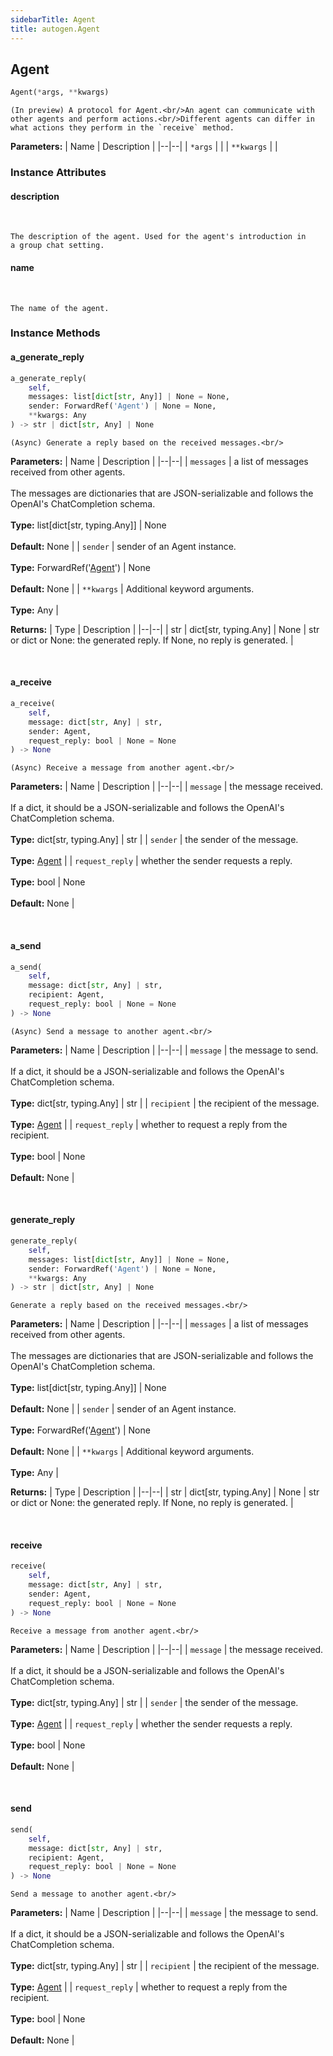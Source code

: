 ```yaml
---
sidebarTitle: Agent
title: autogen.Agent
---
```

<h2 id="autogen.Agent" class="doc doc-heading">
    <code class="doc-symbol doc-symbol-heading doc-symbol-class"></code>
    <span class="doc doc-object-name doc-class-name">Agent</span>
</h2>

```python
Agent(*args, **kwargs)
```

    (In preview) A protocol for Agent.<br/>An agent can communicate with other agents and perform actions.<br/>Different agents can differ in what actions they perform in the `receive` method.

<b>Parameters:</b>
| Name | Description |
|--|--|
| `*args` |  |
| `**kwargs` |  |

### Instance Attributes

<code class="doc-symbol doc-symbol-heading doc-symbol-attribute"></code>
#### description
<br />

    The description of the agent. Used for the agent's introduction in
    a group chat setting.

<code class="doc-symbol doc-symbol-heading doc-symbol-attribute"></code>
#### name
<br />

    The name of the agent.

### Instance Methods

<code class="doc-symbol doc-symbol-heading doc-symbol-method"></code>
#### a_generate_reply

```python
a_generate_reply(
    self,
    messages: list[dict[str, Any]] | None = None,
    sender: ForwardRef('Agent') | None = None,
    **kwargs: Any
) -> str | dict[str, Any] | None
```

    (Async) Generate a reply based on the received messages.<br/>

<b>Parameters:</b>
| Name | Description |
|--|--|
| `messages` | a list of messages received from other agents.<br/><br/>The messages are dictionaries that are JSON-serializable and follows the OpenAI's ChatCompletion schema.<br/><br/>**Type:** list[dict[str, typing.Any]] \| None<br/><br/>**Default:** None |
| `sender` | sender of an Agent instance.<br/><br/>**Type:** ForwardRef('[Agent](/docs/api-reference/autogen/Agent)') \| None<br/><br/>**Default:** None |
| `**kwargs` | Additional keyword arguments.<br/><br/>**Type:** Any |

<b>Returns:</b>
| Type | Description |
|--|--|
| str \| dict[str, typing.Any] \| None | str or dict or None: the generated reply. If None, no reply is generated. |

<br />

<code class="doc-symbol doc-symbol-heading doc-symbol-method"></code>
#### a_receive

```python
a_receive(
    self,
    message: dict[str, Any] | str,
    sender: Agent,
    request_reply: bool | None = None
) -> None
```

    (Async) Receive a message from another agent.<br/>

<b>Parameters:</b>
| Name | Description |
|--|--|
| `message` | the message received.<br/><br/>If a dict, it should be a JSON-serializable and follows the OpenAI's ChatCompletion schema.<br/><br/>**Type:** dict[str, typing.Any] \| str |
| `sender` | the sender of the message.<br/><br/>**Type:** [Agent](/docs/api-reference/autogen/Agent) |
| `request_reply` | whether the sender requests a reply.<br/><br/>**Type:** bool \| None<br/><br/>**Default:** None |

<br />

<code class="doc-symbol doc-symbol-heading doc-symbol-method"></code>
#### a_send

```python
a_send(
    self,
    message: dict[str, Any] | str,
    recipient: Agent,
    request_reply: bool | None = None
) -> None
```

    (Async) Send a message to another agent.<br/>

<b>Parameters:</b>
| Name | Description |
|--|--|
| `message` | the message to send.<br/><br/>If a dict, it should be a JSON-serializable and follows the OpenAI's ChatCompletion schema.<br/><br/>**Type:** dict[str, typing.Any] \| str |
| `recipient` | the recipient of the message.<br/><br/>**Type:** [Agent](/docs/api-reference/autogen/Agent) |
| `request_reply` | whether to request a reply from the recipient.<br/><br/>**Type:** bool \| None<br/><br/>**Default:** None |

<br />

<code class="doc-symbol doc-symbol-heading doc-symbol-method"></code>
#### generate_reply

```python
generate_reply(
    self,
    messages: list[dict[str, Any]] | None = None,
    sender: ForwardRef('Agent') | None = None,
    **kwargs: Any
) -> str | dict[str, Any] | None
```

    Generate a reply based on the received messages.<br/>

<b>Parameters:</b>
| Name | Description |
|--|--|
| `messages` | a list of messages received from other agents.<br/><br/>The messages are dictionaries that are JSON-serializable and follows the OpenAI's ChatCompletion schema.<br/><br/>**Type:** list[dict[str, typing.Any]] \| None<br/><br/>**Default:** None |
| `sender` | sender of an Agent instance.<br/><br/>**Type:** ForwardRef('[Agent](/docs/api-reference/autogen/Agent)') \| None<br/><br/>**Default:** None |
| `**kwargs` | Additional keyword arguments.<br/><br/>**Type:** Any |

<b>Returns:</b>
| Type | Description |
|--|--|
| str \| dict[str, typing.Any] \| None | str or dict or None: the generated reply. If None, no reply is generated. |

<br />

<code class="doc-symbol doc-symbol-heading doc-symbol-method"></code>
#### receive

```python
receive(
    self,
    message: dict[str, Any] | str,
    sender: Agent,
    request_reply: bool | None = None
) -> None
```

    Receive a message from another agent.<br/>

<b>Parameters:</b>
| Name | Description |
|--|--|
| `message` | the message received.<br/><br/>If a dict, it should be a JSON-serializable and follows the OpenAI's ChatCompletion schema.<br/><br/>**Type:** dict[str, typing.Any] \| str |
| `sender` | the sender of the message.<br/><br/>**Type:** [Agent](/docs/api-reference/autogen/Agent) |
| `request_reply` | whether the sender requests a reply.<br/><br/>**Type:** bool \| None<br/><br/>**Default:** None |

<br />

<code class="doc-symbol doc-symbol-heading doc-symbol-method"></code>
#### send

```python
send(
    self,
    message: dict[str, Any] | str,
    recipient: Agent,
    request_reply: bool | None = None
) -> None
```

    Send a message to another agent.<br/>

<b>Parameters:</b>
| Name | Description |
|--|--|
| `message` | the message to send.<br/><br/>If a dict, it should be a JSON-serializable and follows the OpenAI's ChatCompletion schema.<br/><br/>**Type:** dict[str, typing.Any] \| str |
| `recipient` | the recipient of the message.<br/><br/>**Type:** [Agent](/docs/api-reference/autogen/Agent) |
| `request_reply` | whether to request a reply from the recipient.<br/><br/>**Type:** bool \| None<br/><br/>**Default:** None |

<br />